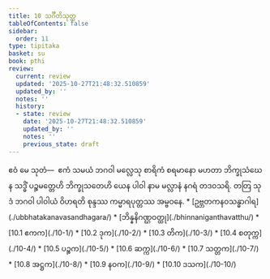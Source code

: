 ```yaml
---
title: 10 သင်္ဂီတိသုတ္တ
tableOfContents: false
sidebar:
  order: 11
type: tipitaka
basket: su
book: pthi
review:
  current: review
  updated: '2025-10-27T21:48:32.510859'
  updated_by: ''
  notes: ''
  history:
  - state: review
    date: '2025-10-27T21:48:32.510859'
    updated_by: ''
    notes: ''
    previous_state: draft
---
```



<ReviewStatus review={frontmatter.review} showDetails={true} />

<HypothesisAnnotation frontmatter={frontmatter} />

<DynamicBreadcrumb />

<Division number="296" book="pthi" e="ch" v="8" p="175">

<Paragraph number="773" book="pthi">
ဧဝံ မေ သုတံ—  ဧကံ သမယံ ဘဂဝါ မလ္လေသု စာရိကံ စရမာနော မဟတာ ဘိက္ခုသံဃေန သဒ္ဓိံ ပဉ္စမတ္တေဟိ ဘိက္ခုသတေဟိ ယေန ပါဝါ နာမ မလ္လာနံ နဂရံ တဒဝသရိ. တတြ သုဒံ ဘဂဝါ ပါဝါယံ ဝိဟရတိ စုန္ဒဿ ကမ္မာရပုတ္တဿ အမ္ဗဝနေ.

</Paragraph>
</Division>

<TableOfContents book="pthi" section="10">
* [ဥဗ္ဘတကနဝသန္ဓာဂါရ](./ubbhatakanavasandhagara/)
* [ဘိန္နနိဂဏ္ဌဝတ္ထု](./bhinnaniganthavatthu/)
* [10.1 ဧကက](./10-1/)
* [10.2 ဒုက](./10-2/)
* [10.3 တိက](./10-3/)
* [10.4 စတုက္က](./10-4/)
* [10.5 ပဉ္စက](./10-5/)
* [10.6 ဆက္က](./10-6/)
* [10.7 သတ္တက](./10-7/)
* [10.8 အဋ္ဌက](./10-8/)
* [10.9 နဝက](./10-9/)
* [10.10 ဒသက](./10-10/)
</TableOfContents>